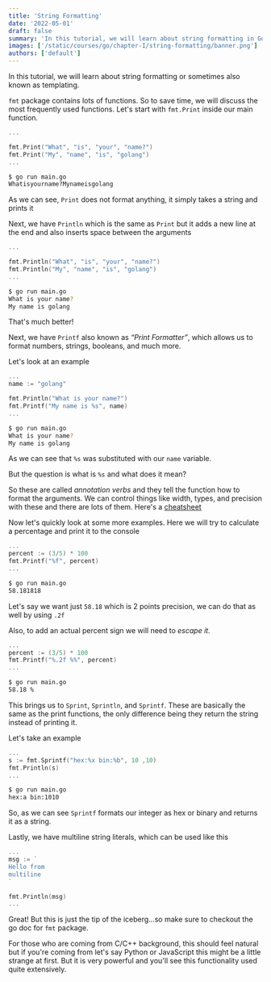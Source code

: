 ```yaml
---
title: 'String Formatting'
date: '2022-05-01'
draft: false
summary: 'In this tutorial, we will learn about string formatting in Go'
images: ['/static/courses/go/chapter-I/string-formatting/banner.png']
authors: ['default']
---
```


In this tutorial, we will learn about string formatting or sometimes also known as templating.

`fmt` package contains lots of functions. So to save time, we will discuss the most frequently used functions. Let's start with `fmt.Print` inside our main function.

```go
...

fmt.Print("What", "is", "your", "name?")
fmt.Print("My", "name", "is", "golang")
...
```

```bash
$ go run main.go
Whatisyourname?Mynameisgolang
```

As we can see, `Print` does not format anything, it simply takes a string and prints it

Next, we have `Println` which is the same as `Print` but it adds a new line at the end and also inserts space between the arguments

```go
...

fmt.Println("What", "is", "your", "name?")
fmt.Println("My", "name", "is", "golang")
...
```

```bash
$ go run main.go
What is your name?
My name is golang
```

That's much better!

Next, we have `Printf` also known as _“Print Formatter”_, which allows us to format numbers, strings, booleans, and much more.

Let's look at an example

```go
...
name := "golang"

fmt.Println("What is your name?")
fmt.Printf("My name is %s", name)
...
```

```bash
$ go run main.go
What is your name?
My name is golang
```

As we can see that `%s` was substituted with our `name` variable.

But the question is what is `%s` and what does it mean?

So these are called _annotation verbs_ and they tell the function how to format the arguments. We can control things like width, types, and precision with these and there are lots of them. Here's a [cheatsheet](https://pkg.go.dev/fmt)

Now let's quickly look at some more examples. Here we will try to calculate a percentage and print it to the console

```go
...
percent := (3/5) * 100
fmt.Printf("%f", percent)
...
```

```bash
$ go run main.go
58.181818
```

Let's say we want just `58.18` which is 2 points precision, we can do that as well by using `.2f`

Also, to add an actual percent sign we will need to _escape it._

```go
...
percent := (3/5) * 100
fmt.Printf("%.2f %%", percent)
...
```

```bash
$ go run main.go
58.18 %
```

This brings us to `Sprint`, `Sprintln`, and `Sprintf`. These are basically the same as the print functions, the only difference being they return the string instead of printing it.

Let's take an example

```go
...
s := fmt.Sprintf("hex:%x bin:%b", 10 ,10)
fmt.Println(s)
...
```

```bash
$ go run main.go
hex:a bin:1010
```

So, as we can see `Sprintf` formats our integer as hex or binary and returns it as a string.

Lastly, we have multiline string literals, which can be used like this

```go
...
msg := `
Hello from
multiline
`

fmt.Println(msg)
...
```

Great! But this is just the tip of the iceberg...so make sure to checkout the go doc for `fmt` package.

For those who are coming from C/C++ background, this should feel natural but if you're coming from let's say Python or JavaScript this might be a little strange at first. But it is very powerful and you'll see this functionality used quite extensively.
